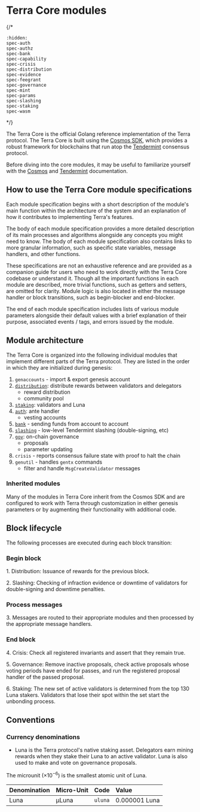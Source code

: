 # Terra Core modules

{/*
```{toctree}
:hidden:
spec-auth
spec-authz
spec-bank
spec-capability
spec-crisis
spec-distribution
spec-evidence
spec-feegrant
spec-governance
spec-mint
spec-params
spec-slashing
spec-staking
spec-wasm
```

*/} 


The Terra Core is the official Golang reference implementation of the Terra protocol.
The Terra Core is built using the [Cosmos SDK](https://cosmos.network/sdk), which provides a robust framework for blockchains that run atop the [Tendermint](https://tendermint.com/) consensus protocol.

Before diving into the core modules, it may be useful to familiarize yourself with the [Cosmos](https://docs.cosmos.network/) and [Tendermint](https://docs.tendermint.com/master/tutorials/go.html) documentation. 

## How to use the Terra Core module specifications

Each module specification begins with a short description of the module's main function within the architecture of the system and an explanation of how it contributes to implementing Terra's features.

The body of each module specification provides a more detailed description of its main processes and algorithms alongside any concepts you might need to know. The body of each module specification also contains links to more granular information, such as specific state variables, message handlers, and other functions.

These specifications are not an exhaustive reference and are provided as a companion guide for users who need to work directly with the Terra Core codebase or understand it. Though all the important functions in each module are described, more trivial functions, such as getters and setters, are omitted for clarity. Module logic is also located in either the message handler or block transitions, such as begin-blocker and end-blocker.

The end of each module specification includes lists of various module parameters alongside their default values with a brief explanation of their purpose, associated events / tags, and errors issued by the module.

## Module architecture

The Terra Core is organized into the following individual modules that implement different parts of the Terra protocol. They are listed in the order in which they are initialized during genesis:

1. `genaccounts` - import & export genesis account
2. [`distribution`](spec-distribution.md): distribute rewards between validators and delegators
   - reward distribution
   - community pool
3. [`staking`](spec-staking.md): validators and Luna
4. [`auth`](spec-auth.md): ante handler
   - vesting accounts
5. [`bank`](spec-bank.md) - sending funds from account to account
6. [`slashing`](spec-slashing.md) - low-level Tendermint slashing (double-signing, etc)
7. [`gov`](spec-governance.md): on-chain governance
    - proposals
    - parameter updating
11. `crisis` - reports consensus failure state with proof to halt the chain
12. `genutil` - handles `gentx` commands
    - filter and handle `MsgCreateValidator` messages

### Inherited modules

Many of the modules in Terra Core inherit from the Cosmos SDK and are configured to work with Terra through customization in either genesis parameters or by augmenting their functionality with additional code.

## Block lifecycle

The following processes are executed during each block transition:

### Begin block

1\. Distribution: Issuance of rewards for the previous block.

2\. Slashing: Checking of infraction evidence or downtime of validators for double-signing and downtime penalties.

### Process messages

3\. Messages are routed to their appropriate modules and then processed by the appropriate message handlers.

### End block

4\. Crisis: Check all registered invariants and assert that they remain true.

5\. Governance: Remove inactive proposals, check active proposals whose voting periods have ended for passes, and run the registered proposal handler of the passed proposal.

6\. Staking: The new set of active validators is determined from the top 130 Luna stakers. Validators that lose their spot within the set start the unbonding process.

## Conventions

### Currency denominations

- Luna is the Terra protocol's native staking asset. Delegators earn mining rewards when they stake their Luna to an active validator. Luna is also used to make and vote on governance proposals.

The microunit ($\times 10^{-6}$) is the smallest atomic unit of Luna.

| Denomination | Micro-Unit | Code    | Value         |
| :----------- | :--------- | :------ | :------------ |
| Luna         | µLuna      | `uluna` | 0.000001 Luna |